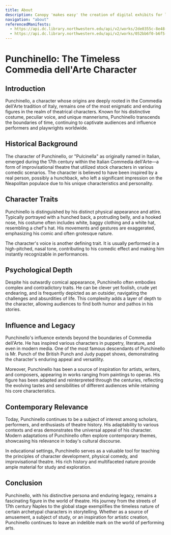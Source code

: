 ```yaml
---
title: About
description: Canopy 'makes easy' the creation of digital exhibits for libraries, archives, and museums
navigation: "about"
referencedManifests:
  - https://api.dc.library.northwestern.edu/api/v2/works/2de0355c-8e48-4478-93af-8cbd1437bd16?as=iiif
  - https://api.dc.library.northwestern.edu/api/v2/works/052bb6f0-b6f5-4590-951b-ffdf49ffaf03?as=iiif
---
```


# Punchinello: The Timeless Commedia dell'Arte Character

## Introduction

Punchinello, a character whose origins are deeply rooted in the Commedia dell'Arte tradition of Italy, remains one of the most enigmatic and enduring figures in the realm of theatrical characters. Known for his distinctive costume, peculiar voice, and unique mannerisms, Punchinello transcends the boundaries of time, continuing to captivate audiences and influence performers and playwrights worldwide.

<Viewer iiifContent="https://canopy-iiif.github.io/example-fava-masks/api/facet/subject/punchinello-fictitious-character.json" />

## Historical Background

The character of Punchinello, or "Pulcinella" as originally named in Italian, emerged during the 17th century within the Italian Commedia dell'Arte—a form of improvisational theatre that utilized stock characters in various comedic scenarios. The character is believed to have been inspired by a real person, possibly a hunchback, who left a significant impression on the Neapolitan populace due to his unique characteristics and personality.

## Character Traits

Punchinello is distinguished by his distinct physical appearance and attire. Typically portrayed with a hunched back, a protruding belly, and a hooked nose, his costume often includes white, baggy clothing and a white hat, resembling a chef's hat. His movements and gestures are exaggerated, emphasizing his comic and often grotesque nature.

The character's voice is another defining trait. It is usually performed in a high-pitched, nasal tone, contributing to his comedic effect and making him instantly recognizable in performances.

## Psychological Depth

Despite his outwardly comical appearance, Punchinello often embodies complex and contradictory traits. He can be clever yet foolish, crude yet endearing, and is frequently depicted as an outsider, navigating the challenges and absurdities of life. This complexity adds a layer of depth to the character, allowing audiences to find both humor and pathos in his stories.

## Influence and Legacy

Punchinello's influence extends beyond the boundaries of Commedia dell'Arte. He has inspired various characters in puppetry, literature, and even in modern media. One of the most famous descendants of Punchinello is Mr. Punch of the British Punch and Judy puppet shows, demonstrating the character's enduring appeal and versatility.

Moreover, Punchinello has been a source of inspiration for artists, writers, and composers, appearing in works ranging from paintings to operas. His figure has been adapted and reinterpreted through the centuries, reflecting the evolving tastes and sensibilities of different audiences while retaining his core characteristics.

## Contemporary Relevance

Today, Punchinello continues to be a subject of interest among scholars, performers, and enthusiasts of theatre history. His adaptability to various contexts and eras demonstrates the universal appeal of his character. Modern adaptations of Punchinello often explore contemporary themes, showcasing his relevance in today's cultural discourse.

In educational settings, Punchinello serves as a valuable tool for teaching the principles of character development, physical comedy, and improvisational theatre. His rich history and multifaceted nature provide ample material for study and exploration.

## Conclusion

Punchinello, with his distinctive persona and enduring legacy, remains a fascinating figure in the world of theatre. His journey from the streets of 17th century Naples to the global stage exemplifies the timeless nature of certain archetypal characters in storytelling. Whether as a source of amusement, a subject of study, or an inspiration for artistic creation, Punchinello continues to leave an indelible mark on the world of performing arts.

